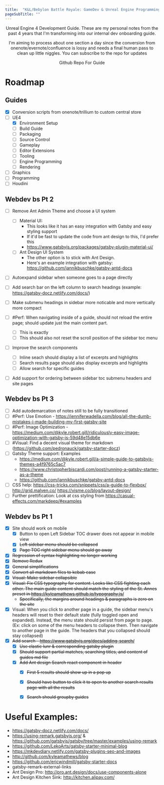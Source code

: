 ```yaml
---
title:  "K&L/Bebylon Battle Royale: GameDev & Unreal Engine Programming Guide"
pageSubTitle: ""
---
```



<div align="center">
<AntdPageHeader title='K&amp;L/Bebylon Battle Royale: GameDev &amp; Unreal Engine Programming Guide' />
<AntdDivider />
Unreal Engine 4 Development Guide. These are my personal notes from the past 4 years that I'm transforming into our internal dev onboarding guide.

I'm aiming to process about one section a day since the conversion from onenote/evernote/confluence is lossy and needs a final human pass to clean up little niggles.
You can subscribe to the repo for updates

<AntdDivider />
<AntdButton type='primary' size='large' href={siteCfg.repoURL}>
Github Repo For Guide
</AntdButton>
</div>

# Roadmap

## Guides

- [x] Conversion scripts from onenote/trillium to custom central store
- [ ] UE4
  - [x] Environment Setup
  - [ ] Build Guide
  - [ ] Packaging
  - [ ] Source Control
  - [ ] Gameplay
  - [ ] Editor Extensions
  - [ ] Tooling
  - [ ] Engine Programming
  - [ ] Rendering
- [ ] Graphics
- [ ] Programming
- [ ] Houdini

## Webdev bs Pt 2

- [ ] Remove Ant Admin Theme and choose a UI system
  - [ ] Material UI:
    - This looks like it has an easy integration with Gatsby and easy styling support
    - If it'd be fast to update the code from ant design to this, I'd prefer this
    - https://www.gatsbyjs.org/packages/gatsby-plugin-material-ui/
  - [ ] Ant Design UI System
    - The other option is to stick with Ant Design.
    - Here's an example integration with gatsby: https://github.com/jannikbuschke/gatsby-antd-docs
- [ ] Autoexpand sidebar when someone goes to a page directly
- [ ] Add search bar on the left column to search headings (example: https://gatsby-docz.netlify.com/docs/)
- [ ] Make submenu headings in sidebar more noticable and more vertically more compact
- [ ] #Perf: When navigating inside of a guide, should not reload the entire page; should update just the main content part.
    - [ ] This is exactly
    - [ ] This should also not reset the scroll position of the sidebar toc menu
- [ ] Improve the search components
    - [ ] Inline seach should display a list of excerpts and highlights
    - [ ] Search results page should also display excerpts and highlights
    - [ ] Allow search for specific guides
- [ ] Add support for ordering between sidebar toc submenu headers and site pages


## Webdev bs Pt 3

- [ ] Add autodemarcation of notes still to be fully transitioned
- [ ] #Perf: Use Emotion - https://jenniferwadella.com/blog/all-the-dumb-mistakes-i-made-building-my-first-gatsby-site
- [ ] #Perf: Image Optimization - https://medium.com/@kyle.robert.gill/ridiculously-easy-image-optimization-with-gatsby-js-59d48e15db6e
- [ ] #Visual: Find a decent visual theme for markdown (https://github.com/pedronauck/gatsby-starter-docz)
- [ ] Gatsby Theme support: Examples
    - https://medium.com/@kyle.robert.gill/a-simple-guide-to-gatsbyjs-themes-a4f9765c5ac7
    - https://www.christopherbiscardi.com/post/running-a-gatsby-starter-as-a-theme
    - https://github.com/jannikbuschke/gatsby-antd-docs
- [ ] CSS help: https://css-tricks.com/snippets/css/a-guide-to-flexbox/ http://grid.malven.co/ https://visme.co/blog/layout-design/
- [ ] Further prettification: Look at css styling from https://casual-effects.com/markdeep/#examples

## Webdev bs Pt 1

- [x] Site should work on mobile
  - [x] Button to open Left Sidebar TOC drawer does not appear in mobile view
  - [x] ~~Left sidebar menu should be collapsed~~
  - [x] ~~Page TOC right sidebar menu should go away~~
- [x] ~~Regression of syntax highlighting no longer working~~
- [x] ~~Remove Redux~~
- [x] ~~General simplifications~~
- [x] ~~Convert all markdown files to kebab case~~
- [x] ~~Visual: Make sidebar collapsible~~
- [x] ~~Visual: Fix CSS typography for content. Looks like CSS fighting each other. The main guide content should match the styling of the St. Annes preset in https://kyleamathews.github.io/typography.js/~~
    - ~~Specifically, the margins around headings & paragraphs is zero on the site~~
- [x] Visual: When you click to another page in a guide, the sidebar menu's headers will reset to their default state (fully toggled open and expanded). Instead, the menu state should persist from page to page. (Ex: click on some of the menu headers to collapse them. Then navigate to another page in the guide. The headers that you collapsed should stay collapsed)
- [x] ~~Add search - https://www.gatsbyjs.org/docs/adding-search/~~
  - [x] ~~Use elastic lunr & corresponding gatsby plugin~~
  - [x] ~~Should support partial matches, searching titles, and content of guides md file~~
  - [x] ~~Add Ant design Search react component in header~~
    - [x] ~~First 5 results should show up in a pop up~~
    - [x] ~~Should have button to click it to open to another search results page with all the results~~
    - [x] ~~Search should groupby guides~~


# Useful Examples:

-  https://gatsby-docz.netlify.com/docs/
- https://using-remark.gatsbyjs.org/ & https://github.com/gatsbyjs/gatsby/tree/master/examples/using-remark
- https://github.com/LekoArts/gatsby-starter-minimal-blog
- https://mkdevdiary.netlify.com/gatsby-plugins-seo-and-images
- http://github.com/kyleamathews/blog
- https://github.com/ericwindmill/gatsby-starter-docs
- gatsby-remark-external-links
- Ant Design Pro: http://pro.ant.design/docs/use-components-alone
- Ant Design Kitchen Sink: http://kitchen.alipay.com/